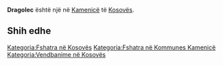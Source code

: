 {{Fshat në 
 | Emri                = Dragolec
 | EmriAlt                = 
 | NAME_SHORT_FORM=      
 | NAME_GENERIC=      
 | NAME_SORT_NAME_RO=      DRAGOLEC
 | FULL_NAME_RO = Dragolec
 | FULL_NAME_ND_RO=Dragolec
 | SORT_NAME_RG=DRAGOLEC
 | FULL_NAME_RG=Dragolec
 | FULL_NAME_ND_RG=Dragolec
 | SRP_NAME_SHORT_FORM=      
 | SRP_NAME_GENERIC=      
 | SRP_NAME_SORT_NAME_RO=      
 | SRP_FULL_NAME_RO = 
 | SRP_FULL_NAME_ND_RO=
 | SRP_SORT_NAME_RG=
 | SRP_FULL_NAME_RG=
 | SRP_FULL_NAME_ND_RG=
 | Emri (Rasa dhanore) = 
 | Figura              = 
 | Shteti              = Kosovo
 | Komuna              = Kamenicë
 | Kodi postar         = 
 | Sipërfaqja          = 

 | Popullsia           = 

 | Regj. i popullsisë  = 
 | Dend. e popullsisë  = 
 | Faqja zyrtare       = 
 <!--- Koordinatat ----> 
 | Gjerësia            = 42.766667
 | Gjatësia            = 20.506111
 | Lartësia            = 
}}
'''Dragolec''' është një [[]] në [[Kamenicë]] të [[Kosovës]].

<!-- == Gjeografia == -->
<!-- == Historia == -->
<!-- == Demografia == -->
== Shih edhe ==
{{Komuna Kamenicë}}
{{Kosovo-Administrata-Cung}}

[[Kategoria:Fshatra në Kosovës]]
[[Kategoria:Fshatra në Kommunes Kamenicë]]
[[Kategoria:Vendbanime në Kosovës]]